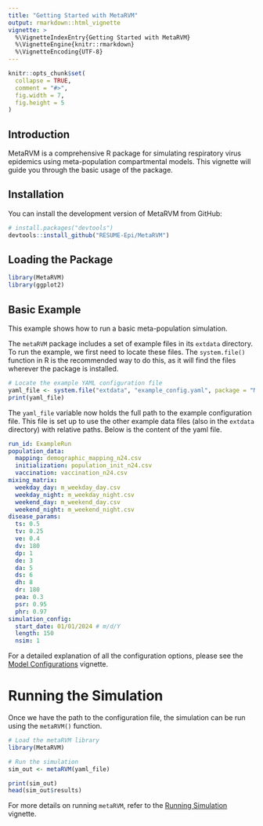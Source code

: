 ```yaml
---
title: "Getting Started with MetaRVM"
output: rmarkdown::html_vignette
vignette: >
  %\VignetteIndexEntry{Getting Started with MetaRVM}
  %\VignetteEngine{knitr::rmarkdown}
  %\VignetteEncoding{UTF-8}
---
```


```r
knitr::opts_chunk$set(
  collapse = TRUE,
  comment = "#>",
  fig.width = 7,
  fig.height = 5
)
```

## Introduction

MetaRVM is a comprehensive R package for simulating respiratory virus epidemics using meta-population compartmental models. This vignette will guide you through the basic usage of the package.

## Installation

You can install the development version of MetaRVM from GitHub:

```r
# install.packages("devtools")
devtools::install_github("RESUME-Epi/MetaRVM")
```

## Loading the Package

```r
library(MetaRVM)
library(ggplot2)
```

## Basic Example

This example shows how to run a basic meta-population simulation.

The `metaRVM` package includes a set of example files in its `extdata` directory. To run the example, we first need to locate these files. The `system.file()` function in R is the recommended way to do this, as it will find the files wherever the package is installed.

```r
# Locate the example YAML configuration file
yaml_file <- system.file("extdata", "example_config.yaml", package = "MetaRVM")
print(yaml_file)
```

The `yaml_file` variable now holds the full path to the example configuration file. This file is set up to use the other example data files (also in the `extdata` directory) with relative paths. Below is the content of the yaml file.

```yaml
run_id: ExampleRun
population_data:
  mapping: demographic_mapping_n24.csv
  initialization: population_init_n24.csv
  vaccination: vaccination_n24.csv
mixing_matrix:
  weekday_day: m_weekday_day.csv
  weekday_night: m_weekday_night.csv
  weekend_day: m_weekend_day.csv
  weekend_night: m_weekend_night.csv
disease_params:
  ts: 0.5
  tv: 0.25
  ve: 0.4
  dv: 180
  dp: 1
  de: 3
  da: 5
  ds: 6
  dh: 8
  dr: 180
  pea: 0.3
  psr: 0.95
  phr: 0.97
simulation_config:
  start_date: 01/01/2024 # m/d/Y
  length: 150
  nsim: 1
```

For a detailed explanation of all the configuration options, please see the [Model Configurations](articles/yaml-configuration.html) vignette.

# Running the Simulation

Once we have the path to the configuration file, the simulation can be run using the `metaRVM()` function.

```r
# Load the metaRVM library
library(MetaRVM)

# Run the simulation
sim_out <- metaRVM(yaml_file)
```

```r
print(sim_out)
head(sim_out$results)
```

For more details on running `metaRVM`, refer to the [Running Simulation](articles/running-a-simulation.html) vignette.
